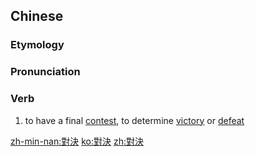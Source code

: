 {{also|对决}}
==Chinese==
{{zh-forms|s=对决}}

===Etymology===
{{zh-compound|對|決|opposite|to decide, to determine}}

===Pronunciation===
{{zh-pron
|m=duìjué
|cat=v
}}

===Verb===
{{zh-verb}}

# to have a final [[contest]], to determine [[victory]] or [[defeat]]

[[zh-min-nan:對決]]
[[ko:對決]]
[[zh:對決]]